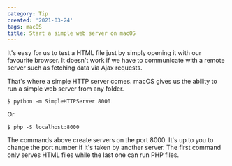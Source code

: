 ```yaml
---
category: Tip
created: '2021-03-24'
tags: macOS
title: Start a simple web server on macOS
---
```


It's easy for us to test a HTML file just by simply opening it with our favourite browser. It doesn't work if we have to communicate with a remote server such as fetching data via Ajax requests.

That's where a simple HTTP server comes. macOS gives us the ability to run a simple web server from any folder.

```shell
$ python -m SimpleHTTPServer 8000
```

Or

```shell
$ php -S localhost:8000
```

The commands above create servers on the port 8000. It's up to you to change the port number if it's taken by another server.
The first command only serves HTML files while the last one can run PHP files.
